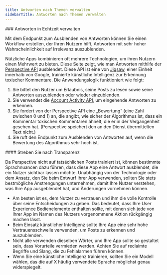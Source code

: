 ```yaml
---
title: Antworten nach Themen verwalten
sidebarTitle: Antworten nach Themen verwalten
---
```




<div id="manage-replies-in-realtime">
  ### Antworten in Echtzeit verwalten
</div>

Mit dem Endpunkt zum Ausblenden von Antworten können Sie einen Workflow erstellen, der Ihren Nutzern hilft, Antworten mit sehr hoher Wahrscheinlichkeit auf Irrelevanz auszublenden.

Nützliche Apps kombinieren oft mehrere Technologien, um ihren Nutzern einen Mehrwert zu bieten. Diese Seite zeigt, wie man Antworten mithilfe der [Perspective API](https://www.perspectiveapi.com/) ausblendet. Diese API ist eine von [Jigsaw](https://jigsaw.google.com/), einer Einheit innerhalb von Google, trainierte künstliche Intelligenz zur Erkennung toxischer Kommentare. Die Anwendungslogik funktioniert wie folgt:

1.  Sie bittet den Nutzer um Erlaubnis, seine Posts zu lesen sowie seine Antworten auszublenden oder wieder einzublenden.
2.  Sie verwendet die [Account Activity API](https://developer.x.com/en/docs/x-api/v1/accounts-and-users/subscribe-account-activity/overview), um eingehende Antworten zu erkennen.
3.  Sie fordert von der Perspective API eine „Bewertung“ (eine Zahl zwischen 0 und 1) an, die angibt, wie sicher der Algorithmus ist, dass ein Kommentar toxischen Kommentaren ähnelt, die er in der Vergangenheit gesehen hat. (Perspective speichert den an den Dienst übermittelten Text nicht.)
4.  Sie ruft den Endpunkt zum Ausblenden von Antworten auf, wenn die Bewertung des Algorithmus sehr hoch ist.

<div id="strive-for-transparency">
  #### Streben Sie nach Transparenz
</div>

Da Perspective nicht auf tatsächlichen Posts trainiert ist, können bestimmte Sprachnuancen dazu führen, dass diese App eine Antwort ausblendet, die ein Nutzer sichtbar lassen möchte. Unabhängig von der Technologie oder dem Ansatz, den Sie beim Entwurf Ihrer App verwenden, sollten Sie stets bestmögliche Anstrengungen unternehmen, damit Ihre Nutzer verstehen, was Ihre App ausgeblendet hat, und Änderungen vornehmen können.

* Am besten ist es, dem Nutzer zu vertrauen und ihm die volle Kontrolle über seine Entscheidungen zu geben. Das bedeutet, dass Ihre User Experience Bedienelemente enthalten sollte, mit denen sich jede von Ihrer App im Namen des Nutzers vorgenommene Aktion rückgängig machen lässt.
* Beim Einsatz künstlicher Intelligenz sollte Ihre App eine sehr hohe Vertrauensschwelle verwenden, um Posts zu erkennen und auszublenden.
* Nicht alle verwenden dieselben Wörter, und Ihre App sollte so gestaltet sein, dass Vorurteile vermieden werden. Achten Sie auf reclaimte Begriffe und Slang, die zu Fehlalarmen führen können.
* Wenn Sie eine künstliche Intelligenz trainieren, sollten Sie ein Modell wählen, das die auf X häufig verwendete Sprache möglichst genau widerspiegelt.